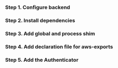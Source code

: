 
### Step 1. Configure backend

<QuickStartPullWeb />

### Step 2. Install dependencies

<QuickStartInstallWeb />

### Step 3. Add global and process shim

<AngularPolyfill />

### Step 4. Add declaration file for aws-exports

<AWSExports />

### Step 5. Add the Authenticator

<QuickStartAddWeb />

<TroubleshootingWeb />
